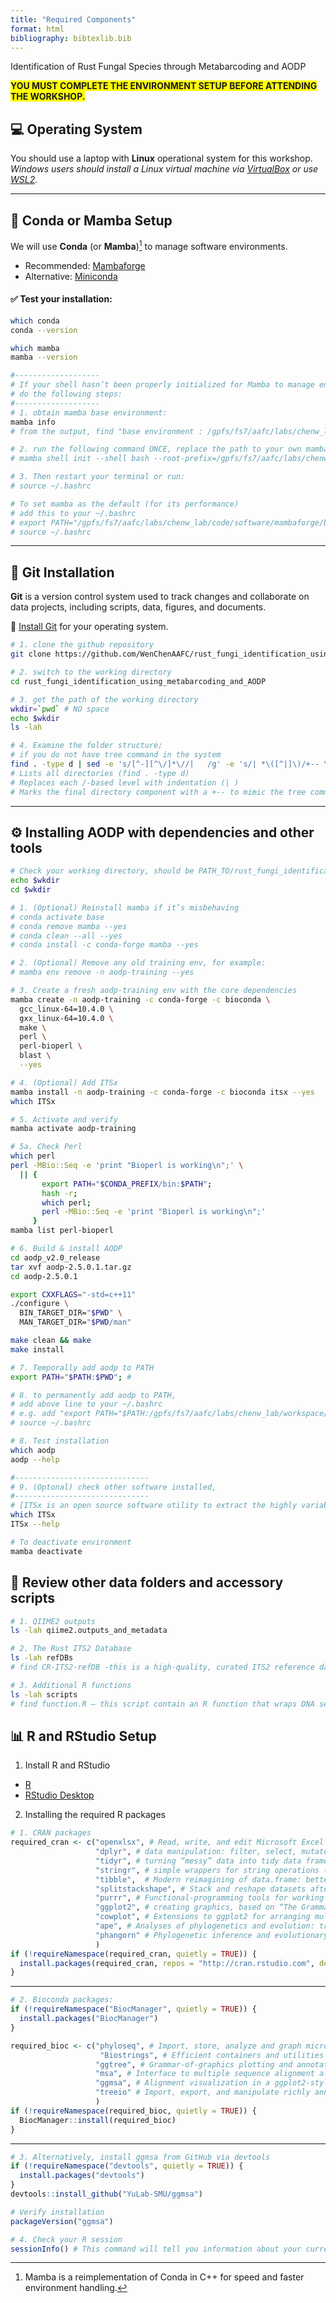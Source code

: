 ```yaml
---
title: "Required Components"
format: html
bibliography: bibtexlib.bib
---
```


::: custom-header-title
Identification of Rust Fungal Species through Metabarcoding and AODP
:::

[**YOU MUST COMPLETE THE ENVIRONMENT SETUP BEFORE ATTENDING THE WORKSHOP.**]{style="background-color:yellow; font-weight:bold;"}

## 💻 Operating System

You should use a laptop with **Linux** operational system for this workshop.\
*Windows users should install a Linux virtual machine via [VirtualBox](https://www.virtualbox.org/) or use [WSL2](https://learn.microsoft.com/en-us/windows/wsl/install).*

------------------------------------------------------------------------

## 🐍 Conda or Mamba Setup

We will use **Conda** (or **Mamba**)[^1] to manage software environments.

[^1]: Mamba is a reimplementation of Conda in C++ for speed and faster environment handling.

-   Recommended: [Mambaforge](https://github.com/conda-forge/miniforge#mambaforge){target="_blank"}
-   Alternative: [Miniconda](https://docs.conda.io/en/latest/miniconda.html){target="_blank"}

#### ✅ Test your installation:

::: bashblock
```bash
which conda
conda --version

which mamba
mamba --version

#-------------------
# If your shell hasn’t been properly initialized for Mamba to manage environments like conda activate does.
# do the following steps:
#-------------------
# 1. obtain mamba base environment: 
mamba info
# from the output, find "base environment : /gpfs/fs7/aafc/labs/chenw_lab/code/software/mambaforge"

# 2. run the following command ONCE, replace the path to your own mamba base environment
# mamba shell init --shell bash --root-prefix=/gpfs/fs7/aafc/labs/chenw_lab/code/software/mambaforge

# 3. Then restart your terminal or run:
# source ~/.bashrc 

# To set mamba as the default (for its performance)
# add this to your ~/.bashrc
# export PATH="/gpfs/fs7/aafc/labs/chenw_lab/code/software/mambaforge/bin:$PATH"
# source ~/.bashrc

```
:::

------------------------------------------------------------------------

## 🔧 Git Installation

**Git** is a version control system used to track changes and collaborate on data projects, including scripts, data, figures, and documents.

📌 [Install Git](http://happygitwithr.com/install-git.html){target="_blank"} for your operating system.

::: bashblock
```bash

# 1. clone the github repository
git clone https://github.com/WenChenAAFC/rust_fungi_identification_using_metabarcoding_and_AODP.git

# 2. switch to the working directory
cd rust_fungi_identification_using_metabarcoding_and_AODP

# 3. get the path of the working directory
wkdir=`pwd` # NO space
echo $wkdir
ls -lah

# 4. Examine the folder structure;
# if you do not have tree command in the system
find . -type d | sed -e 's/[^-][^\/]*\//|   /g' -e 's/| *\([^|]\)/+-- \1/'
# Lists all directories (find . -type d)
# Replaces each /-based level with indentation (| )
# Marks the final directory component with a +-- to mimic the tree command.

```
:::

------------------------------------------------------------------------

## ⚙️ Installing AODP with dependencies and other tools

::: bashblock
```bash

# Check your working directory, should be PATH_TO/rust_fungi_identification_using_metabarcoding_and_AODP
echo $wkdir
cd $wkdir

# 1. (Optional) Reinstall mamba if it’s misbehaving
# conda activate base
# conda remove mamba --yes
# conda clean --all --yes
# conda install -c conda-forge mamba --yes

# 2. (Optional) Remove any old training env, for example:
# mamba env remove -n aodp-training --yes

# 3. Create a fresh aodp-training env with the core dependencies
mamba create -n aodp-training -c conda-forge -c bioconda \
  gcc_linux-64=10.4.0 \
  gxx_linux-64=10.4.0 \
  make \
  perl \
  perl-bioperl \
  blast \
  --yes

# 4. (Optional) Add ITSx
mamba install -n aodp-training -c conda-forge -c bioconda itsx --yes
which ITSx

# 5. Activate and verify
mamba activate aodp-training

# 5a. Check Perl
which perl
perl -MBio::Seq -e 'print "Bioperl is working\n";' \
  || { 
       export PATH="$CONDA_PREFIX/bin:$PATH"; 
       hash -r; 
       which perl; 
       perl -MBio::Seq -e 'print "Bioperl is working\n";' 
     }
mamba list perl-bioperl

# 6. Build & install AODP
cd aodp_v2.0_release
tar xvf aodp-2.5.0.1.tar.gz
cd aodp-2.5.0.1

export CXXFLAGS="-std=c++11"
./configure \
  BIN_TARGET_DIR="$PWD" \
  MAN_TARGET_DIR="$PWD/man"

make clean && make
make install

# 7. Temporally add aodp to PATH
export PATH="$PATH:$PWD"; # 

# 8. to permanently add aodp to PATH,
# add above line to your ~/.bashrc 
# e.g. add "export PATH="$PATH:/gpfs/fs7/aafc/labs/chenw_lab/workspace/chenw/RustIDing_using_metabarcoding_and_AODP/aodp_v2.0_release/aodp-2.5.0.1"
# source ~/.bashrc

# 8. Test installation
which aodp
aodp --help

#------------------------------
# 9. (Optonal) check other software installed, 
#------------------------------
# [ITSx is an open source software utility to extract the highly variable ITS1 and ITS2 subregions from ITS sequences, which is commonly used as a molecular barcode for e.g. fungi.](https://microbiology.se/software/itsx/)
which ITSx
ITSx --help

# To deactivate environment
mamba deactivate

```
:::

## 🧬 Review other data folders and accessory scripts

::: bashblock
```bash

# 1. QIIME2 outputs
ls -lah qiime2.outputs_and_metadata

# 2. The Rust ITS2 Database 
ls -lah refDBs 
# find CR-ITS2-refDB -this is a high-quality, curated ITS2 reference database for cereal rust fungal species or species complexes, compiled by Dr. Sarah Hambleton [@RN3722]

# 3. Additional R functions
ls -lah scripts  
# find function.R — this script contain an R function that wraps DNA sequences in HTML spans with nucleotide-specific colors, and then prints them using the htmltools::HTML() function so Quarto renders it with full color in HTML output.
```
:::

## 📊 R and RStudio Setup

1.  Install R and RStudio

-   [R](http://www.r-project.org){target="_blank"}
-   [RStudio Desktop](https://www.rstudio.com/products/rstudio/download/){target="_blank"}

2.  Installing the required R packages

::: rblock
```r

# 1. CRAN packages
required_cran <- c("openxlsx", # Read, write, and edit Microsoft Excel file
                   "dplyr", # data manipulation: filter, select, mutate, summarize, join, etc.
                   "tidyr", # turning “messy” data into tidy data frames.
                   "stringr", # simple wrappers for string operations (pattern matching, replacement, etc.).
                   "tibble",  # Modern reimagining of data.frame: better printing, stricter checks, etc
                   "splitstackshape", # Stack and reshape datasets after splitting concatenated values
                   "purrr", # Functional-programming tools for working with lists/vectors.
                   "ggplot2", # creating graphics, based on “The Grammar of Graphics.
                   "cowplot", # Extensions to ggplot2 for arranging multiple plots and adding annotations.
                   "ape", # Analyses of phylogenetics and evolution: tree manipulation, plotting, etc
                   "phangorn" # Phylogenetic inference and evolutionary analyses
                   )
if (!requireNamespace(required_cran, quietly = TRUE)) {
  install.packages(required_cran, repos = "http://cran.rstudio.com", dependencies = TRUE)
}

```

------------------------------------------------------------------------

```r

# 2. Bioconda packages:
if (!requireNamespace("BiocManager", quietly = TRUE)) {
  install.packages("BiocManager")
}

required_bioc <- c("phyloseq", # Import, store, analyze and graph microbiome census data (OTUs, taxonomy, phylogeny, sample data).
                    "Biostrings", # Efficient containers and utilities for biological sequences (DNA, RNA, AA strings).
                   "ggtree", # Grammar-of-graphics plotting and annotation of phylogenetic trees.
                   "msa", # Interface to multiple sequence alignment algorithms (ClustalW/Omega, MUSCLE) in R.
                   "ggmsa", # Alignment visualization in a ggplot2-style (sequence and tree insets).
                   "treeio" # Import, export, and manipulate richly annotated phylogenetic tree formats (e.g. Newick, Nexus).
                   )
if (!requireNamespace(required_bioc, quietly = TRUE)) {
  BiocManager::install(required_bioc)
}

```

------------------------------------------------------------------------

```r

# 3. Alternatively, install ggmsa from GitHub via devtools
if (!requireNamespace("devtools", quietly = TRUE)) {
  install.packages("devtools")
}
devtools::install_github("YuLab-SMU/ggmsa")

# Verify installation
packageVersion("ggmsa") 

# 4. Check your R session
sessionInfo() # This command will tell you information about your current R session

```
:::
